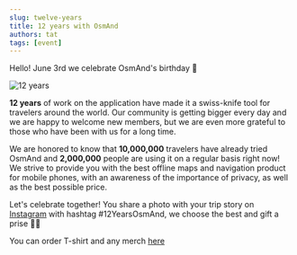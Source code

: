 ```yaml
---
slug: twelve-years
title: 12 years with OsmAnd
authors: tat
tags: [event]
---
```


Hello! June 3rd we celebrate OsmAnd's birthday 🥳

![12 years](./12_years.jpg)

<!--truncate-->

**12 years** of work on the application have made it a swiss-knife tool for travelers around the world. Our community is getting bigger every day and we are happy to welcome new members, but we are even more grateful to those who have been with us for a long time.

We are honored to know that **10,000,000** travelers have already tried OsmAnd and **2,000,000** people are using it on a regular basis right now!
We strive to provide you with the best offline maps and navigation product for mobile phones, with an awareness of the importance of privacy, as well as the best possible price.

Let's celebrate together! You share a photo with your trip story on [Instagram](https://www.instagram.com/osmand.map/) with hashtag #12YearsOsmAnd, we choose the best and gift a prise 🍾🥂

You can order T-shirt and any merch [here](https://www.redbubble.com/shop/ap/36789864)